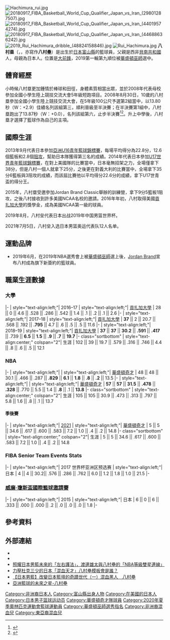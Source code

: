 {{noteTA|G1=NBA|G2=地名|1=zh-cn:0米;zh-hk:0米;zh-tw:0公尺}}
{{Infobox basketball biography
| name         = 八村塁<br/>Rui Hachimura
| image        = 2019_Rui_Hachimura_dribble_(48824158846)_(cropped).jpg
| number       = 8
| position     = [[大前鋒|大前鋒]]
| height_ft    = 6
| height_in    = 8
| weight_lb    = 230
| league       = [[National_Basketball_Association|NBA]]
| team         = 華盛頓巫師
| birth_date   = {{birth date and age|1998|2|8}}
| birth_place  = {{JPN}}[[富山縣|富山縣]][[富山市|富山市]]
| nationality  = {{JPN}}
| high_school  = 明成高等學校 （日本宮城縣仙台）
| college      = [[貢扎加大學|貢扎加大學]]（2016年–2019年）
| draft_round  = 1
| draft_pick   = 9
| draft_year   = 2019
| draft_team = [[華盛頓巫師|華盛頓巫師]]
| career_start = 2019
| career_end   =
| years1       = {{nbay|2019|start}}－
| team1        = [[華盛頓巫師|華盛頓巫師]]
| awards = 
*[[NBA最佳新秀阵容|NBA最佳新秀阵容第二隊]]（{{nbay|2019|end}}）
| medal_templates = 
{{MedalCountry|{{JPN}}}}
{{MedalSport|男子籃球}}
{{MedalCompetition|[[亞洲U16青年籃球錦標賽|亞洲U16青年籃球錦標賽]]}}
{{MedalBronze|[[2013年亞洲U16青年男子籃球錦標賽|2013年伊朗]]|[[日本国家男子篮球队|團隊]]}}
}}
[[File:Hachimura_rui.jpg|thumb]]
[[File:20180917_FIBA_Basketball_World_Cup_Qualifier_Japan_vs_Iran_(29801287507).jpg|thumb]]
[[File:20180917_FIBA_Basketball_World_Cup_Qualifier_Japan_vs_Iran_(44019574274).jpg|thumb]]
[[File:20180917_FIBA_Basketball_World_Cup_Qualifier_Japan_vs_Iran_(44688636242).jpg|thumb]]
[[File:2019_Rui_Hachimura_dribble_(48824158846).jpg|thumb]]
[[File:Rui_Hachimura.jpg|thumb]]
'''八村塁'''（{{jpn|j=八村 塁|hg=はちむら るい|rm=Rui Hachimura|f=y}}，{{bd|1998年|2月8日||}}，亦寫作'''八村壘'''）是出生於[[日本|日本]][[富山縣|富山縣]]的籃球員，父親是西非[[貝南共和國|貝南共和國]]人，母親為日本人。位置是[[大前鋒|大前鋒]]，2019第一輪第九順位被[[華盛頓巫師|華盛頓巫師]]選中。

== 體育經歷 ==
小時候八村塁更加鍾情於棒球和田徑，身體素質相當出眾，並於2008年代表母校參加全國小學生陸上競技交流大會5年級短跑項目。2008年8月30日，10歲的八村塁參加全國小學生陸上競技交流大會，在5年級100公尺予選第2組當中，以13.80秒（W：+2.9）佳績名列該組第三，順利晉級至半決賽；在半決賽第1組中，八村塁跑出了13.87秒（W：+0.0），名列該組第六，止步半決賽<ref>{{cite report|author=|author-link=|date=2008年8月30日|title=第24回全国小学生陸上競技交流大会記錄集|url=|publisher=公益財団法人日本陸上競技連盟|location=日本|page=1}}</ref><ref>{{Cite web|url=https://geinoumaru.com/sports/6227|title=NBA八村塁(バスケット)の現在までの経歴！小学・中学から高校・大学まで！年俸やtwitterの評判も|author=轟勇気|date=2019年7月26日|language=ja|accessdate=2019年9月3日|archive-date=2020年9月30日|archive-url=https://web.archive.org/web/20200930182116/https://geinoumaru.com/sports/6227/|dead-url=no}}</ref>。升上中學後，八村塁才選擇了籃球作為自己的主項。

== 國際生涯 ==
2013年9月代表日本參加[[亞洲U16青年籃球錦標賽|亞洲U16青年籃球錦標賽]]，每場平均得分為22.8分，12.6個籃板和2.8個[[阻攻|阻攻]]，幫助日本隊獲得第三名的成績。2014年代表日本參加[[2014年U17世界青年籃球錦標賽|U17世界青年籃球錦標賽]]，在對上美國隊的比賽當中，日本毫無招架之力，全場僅拿下38分，但是八村一個人就拿下25分，之後更在對義大利的比賽當中，全場拿下35分6籃板與3阻攻的成績，而該屆比賽他以平均得分22.6分的成績，拿下U17世青盃的得分王。

2015年，八村塁受邀參加Jordan Brand Classic舉辦的訓練營，拿下9分5籃板1阻攻，之後八村接收到許多美國NCAA名校的邀請。2016年年初，八村取得美國[[貢扎加大學|貢扎加大學]]的獎學金，成為美國NCAA第一級的球員。

2019年8月，八村垒代表日本出战2019年中国男篮世界杯。 

2021年7月5日，八村垒入选日本男篮奥运代表队12人名单。

==運動品牌==
*2019年6月，在2019年NBA選秀會上被[[華盛頓巫師|華盛頓巫師]]選上後，[[飛人佐敦|Jordan Brand]]宣布八村成為旗下新簽約的籃球員。

==職業生涯數據==
{{NBA player statistics legend}}

===大學===
{{NBA player statistics start}}
|-
| style="text-align:left;"| 2016–17
| style="text-align:left;"| [[貢扎加大學|貢扎加大學]]
| 28 || 0 || 4.6 || .528 || .286 || .542 || 1.4 || .1 || .2 || .1 || 2.6
|-
| style="text-align:left;"| 2017–18
| style="text-align:left;"| [[貢扎加大學|貢扎加大學]]
| '''37''' || 2 || 20.7 || .568 || .192 || '''.795''' || 4.7 || .6 || .5 || .5 || 11.6
|-
| style="text-align:left;"| 2018–19
| style="text-align:left;"| [[貢扎加大學|貢扎加大學]]
| '''37''' || '''37''' || '''30.2''' || '''.591''' || '''.417''' || .739 || '''6.5''' || '''1.5''' || '''.9''' || '''.7''' || '''19.7'''
|- class="sortbottom"
| style="text-align:center;" colspan="2"| 生涯
| 102 || 39 || 19.7 || .579 || .316 || .746 || 4.4 || .8 || .6 || .5 || 12.1
{{S-end}}

===NBA===
{{NBA player statistics start}}
|-
| style="text-align:left;"|{{nbay|2019}}
| style="text-align:left;"| [[華盛頓奇才|華盛頓奇才]]
| 48 || 48 || 30.1 || .466 || .287 || '''.829''' || '''6.1''' || '''1.8''' || '''.8''' || '''.2''' || 13.5
|-
| style="text-align:left;"|{{nbay|2020}}
| style="text-align:left;"| [[華盛頓奇才|華盛頓奇才]]
| '''57''' || '''57''' || '''31.5''' || '''.478''' || '''.328''' || .770 || 5.5 || 1.4 || '''.8''' || .1 || '''13.8'''
|- class="sortbottom"
| style="text-align:center;" colspan="2"| 生涯
| 105 || 105 || 30.9 || .473 || .313 || .797 || 5.8 || 1.6 || .8 || .1 || 13.7
{{S-end}}

====季後賽====
{{NBA player statistics start}}
|-
| style="text-align:left;"| [[2021年NBA季後賽|2021]]
| style="text-align:left;"| [[華盛頓奇才|華盛頓奇才]]
| 5 || 5 || 34.6 || .617 || .600 || .583 || 7.2 || 1.0 || .4 || .2 || 14.8
|- class="sortbottom"
| style="text-align:center;" colspan="2"| 生涯
| 5 || 5 || 34.6 || .617 || .600 || .583 || 7.2 || 1.0 || .4 || .2 || 14.8
{{S-end}}

===FIBA Senior Team Events Stats===
{{NBA player statistics start}}
|-
| style="text-align:left;"| 2017 世界杯亚洲区预选赛
| style="text-align:left;"| 日本
| 4 || 4 || 30.2|| .576 || .286 || .762 || 6.0 || 1.2 || 1.8 || 1.0 || 21.5
|-

{{end box}}

===[[威廉·瓊斯盃國際籃球邀請賽|威廉·瓊斯盃國際籃球邀請賽]]===
{{NBA player statistics start}}
|-
| style="text-align:left;"| 2015
| style="text-align:left;"| 日本
| 6 || 0 || 6 || .333 || .000 || .000 || .2 || .0 || .0 || .0 || 1.8
|-
{{end box}}

== 參考資料 ==
{{Reflist}}

== 外部連結 ==
*{{Twitter|rui_8mura}}
*{{Instagram|rui_8mura}}
*[https://www.sportsv.net/articles/55847 照耀日本男籃未來的「左右護法」，渡邊雄太與八村壘的「NBA等級雙星連線」] {{Wayback|url=https://www.sportsv.net/articles/55847 |date=20180923052206 }}
*[https://www.sportsv.net/articles/58988 力壓杜克三少的日本「混血天才」八村壘模板會是誰？] {{Wayback|url=https://www.sportsv.net/articles/58988 |date=20200805134714 }}
*[https://www.sportsv.net/articles/18492 【日本男籃】改變日本籃壇的奇蹟世代（一）混血黑人　八村壘] {{Wayback|url=https://www.sportsv.net/articles/18492 |date=20170703081620 }}
*[http://basketball.fanpiece.com/soulofbasketball/%E4%BA%9E%E6%B4%B2%E7%B1%83%E7%90%83%E7%9A%84%E6%9C%AA%E4%BE%86%E4%B9%8B%E6%98%9F-%E5%85%AB%E6%9D%91%E5%A3%98-c1275086.html 亞洲籃球的未來之星-八村壘] {{Wayback|url=http://basketball.fanpiece.com/soulofbasketball/%E4%BA%9E%E6%B4%B2%E7%B1%83%E7%90%83%E7%9A%84%E6%9C%AA%E4%BE%86%E4%B9%8B%E6%98%9F-%E5%85%AB%E6%9D%91%E5%A3%98-c1275086.html |date=20170607182618 }}

{{华盛顿奇才现时球员名单}}
{{西海岸联盟年度最佳男子篮球运动员}}
{{Authority control}}
{{DEFAULTSORT:Hachimura}}

[[Category:非洲裔日本人|Category:非洲裔日本人]]
[[Category:富山縣出身人物|Category:富山縣出身人物]]
[[Category:在美國的日本人|Category:在美國的日本人]]
[[Category:日本男子篮球运动员|Category:日本男子篮球运动员]]
[[Category:華盛頓奇才隊球員|Category:華盛頓奇才隊球員]]
[[Category:2020年夏季奧林匹克運動會籃球運動員|Category:2020年夏季奧林匹克運動會籃球運動員]]
[[Category:華盛頓巫師選秀指名|Category:華盛頓巫師選秀指名]]
[[Category:非洲裔混血兒|Category:非洲裔混血兒]]
[[Category:東亞裔混血兒|Category:東亞裔混血兒]]